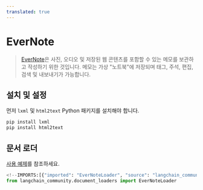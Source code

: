 ```yaml
---
translated: true
---
```


# EverNote

>[EverNote](https://evernote.com/)은 사진, 오디오 및 저장된 웹 콘텐츠를 포함할 수 있는 메모를 보관하고 작성하기 위한 것입니다. 메모는 가상 "노트북"에 저장되며 태그, 주석, 편집, 검색 및 내보내기가 가능합니다.

## 설치 및 설정

먼저 `lxml` 및 `html2text` Python 패키지를 설치해야 합니다.

```bash
pip install lxml
pip install html2text
```

## 문서 로더

[사용 예제](/docs/integrations/document_loaders/evernote)를 참조하세요.

```python
<!--IMPORTS:[{"imported": "EverNoteLoader", "source": "langchain_community.document_loaders", "docs": "https://api.python.langchain.com/en/latest/document_loaders/langchain_community.document_loaders.evernote.EverNoteLoader.html", "title": "EverNote"}]-->
from langchain_community.document_loaders import EverNoteLoader
```

